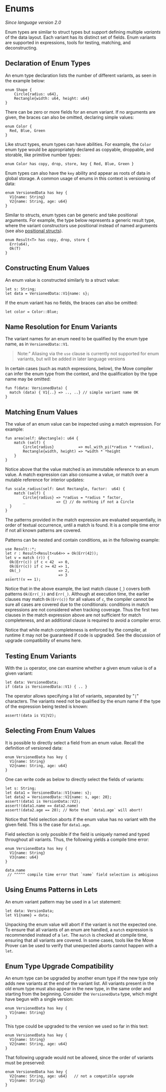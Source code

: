 # Enums

_Since language version 2.0_

Enum types are similar to struct types but support defining multiple *variants* of the data layout. Each variant has its distinct set of fields. Enum variants are supported in expressions, tools for testing, matching, and deconstructing. 


## Declaration of Enum Types 

An enum type declaration lists the number of different variants, as seen in the example below:

```move
enum Shape {
    Circle{radius: u64},
    Rectangle{width: u64, height: u64}
}
```

There can be zero or more fields for an enum variant. If no arguments are given, the braces can also be omitted, declaring simple values:

```move
enum Color {
  Red, Blue, Green
}
```

Like struct types, enum types can have abilities. For example, the `Color` enum type would be appropriately declared as copyable, droppable, and storable, like primitive number types:

```move
enum Color has copy, drop, store, key { Red, Blue, Green }
```

Enum types can also have the `key` ability and appear as roots of data in global storage. A common usage of enums in this context is versioning of data:

```move
enum VersionedData has key {
  V1{name: String}
  V2{name: String, age: u64}
}
```

Similar to structs, enum types can be generic and take positional arguments. For example, the type below represents a generic result type, where the variant constructors use positional instead of named arguments (see also [positional structs](structs-and-resources.mdx#positional-structs)).

```move
enum Result<T> has copy, drop, store {
  Err(u64),
  Ok(T)
}
```

## Constructing Enum Values 

An enum value is constructed similarly to a struct value:

```move
let s: String;
let data = VersionedData::V1{name: s};
```

If the enum variant has no fields, the braces can also be omitted:

```move
let color = Color::Blue;
```

## Name Resolution for Enum Variants 

The variant names for an enum need to be qualified by the enum type name, as in `VersionedData::V1`. 

> Note:" Aliasing via the `use` clause is currently not supported for enum variants, but will be added in later language versions

In certain cases (such as match expressions, below), the Move compiler can infer the enum type from the context, and the qualification by the type name may be omitted:

```move
fun f(data: VersionedData) {
  match (data) { V1{..} => .., ..} // simple variant name OK
}
```

## Matching Enum Values 

The value of an enum value can be inspected using a match expression. For example:

```move
fun area(self: &Rectangle): u64 {
    match (self) {
        Circle{radius}           => mul_with_pi(*radius * *radius),
        Rectangle{width, height) => *width * *height
    }
}
```

Notice above that the value matched is an immutable reference to an enum value. A match expression can also consume a value, or match over a mutable reference for interior updates:

```move
fun scale_radius(self: &mut Rectangle, factor:  u64) {
    match (self) {
        Circle{radius} => *radius = *radius * factor,
        _              => {} // do nothing if not a Circle
  }
}
```

The patterns provided in the match expression are evaluated sequentially, in order of textual occurrence, until a match is found. It is a compile time error if not all known patterns are covered.

Patterns can be nested and contain conditions, as in the following example:

```move
use Result::*;
let r : Result<Result<u64>> = Ok(Err(42));
let v = match (r)) {
  Ok(Err(c)) if c < 42  => 0,
  Ok(Err(c)) if c >= 42 => 1,
  Ok(_)                 => 2,
  _                     => 3 
assert!(v == 1);
```

Notice that in the above example, the last match clause (`_`) covers both patterns `Ok(Err(_))` and `Err(_)`.  Although at execution time, the earlier clauses may match `Ok(Err(c))` for all values of `c`, the compiler cannot be sure all cases are covered due to the conditionals: conditions in match expressions are not considered when tracking coverage.  Thus the first two clauses in the match expression above are not sufficient for match completeness, and an additional clause is required to avoid a compiler error.

Notice that while match completeness is enforced by the compiler, at  runtime it may not be guaranteed if code is upgraded. See the discussion of upgrade compatibility of enums here.

## Testing Enum Variants

With the `is` operator, one can examine whether a given enum value is of a given variant:

```move
let data: VersionedData;
if (data is VersionedData::V1) { .. }
```

The operator allows specifying a list of variants, separated by "`|`" characters. The variants need not be qualified by the enum name if the type of the expression being tested is known:

```move
assert!(data is V1|V2);
```


## Selecting From Enum Values

It is possible to directly select a field from an enum value. Recall the definition of versioned data:

```move
enum VersionedData has key {
  V1{name: String}
  V2{name: String, age: u64}
}
```

One can write code as below to directly select the fields of variants:

```move
let s: String;
let data1 = VersionedData::V1{name: s};
let data2 = VersionedData::V2{name: s, age: 20};
assert!(data1 is VersionData::V2);
assert!(data1.name == data2.name)
assert!(data2.age == 20); // Note that `data1.age` will abort!
```

Notice that field selection aborts if the enum value has no variant with the given field. This is the case for  `data1.age`. 

Field selection is only possible if the field is uniquely named and typed throughout all variants. Thus, the following yields a compile time error:

```move
enum VersionedData has key {
  V1{name: String}
  V3{name: u64}
}

data.name
 // ^^^^^ compile time error that `name` field selection is ambigious
```

## Using Enums Patterns in Lets

An enum variant pattern may be used in a `let` statement:

```move
let data: VersionData;
let V1{name} = data;
```

Unpacking the enum value will abort if the variant is not the expected one. To ensure that all variants of an enum are handled, a `match` expression is recommended instead of a `let`. The `match` is checked at compile time, ensuring that all variants are covered. In some cases, tools like the Move Prover can be used to verify that unexpected aborts cannot happen with a `let`.


## Enum Type Upgrade Compatibility 

An enum type can be upgraded by another enum type if the new type only adds new variants at the end of the variant list. All variants present in the old enum type must also appear in the new type, in the same order and starting from the beginning. Consider the `VersionedData` type, which might have begun with a single version:


```move
enum VersionedData has key {
  V1{name: String}
}
```

This type could be upgraded to the version we used so far in this text:

```move
enum VersionedData has key {
  V1{name: String}
  V2{name: String, age: u64}
}
```

That following upgrade would not be allowed, since the order of variants must be preserved:

```move
enum VersionedData has key {
  V2{name: String, age: u64}   // not a compatible upgrade
  V1{name: String}
}
```
